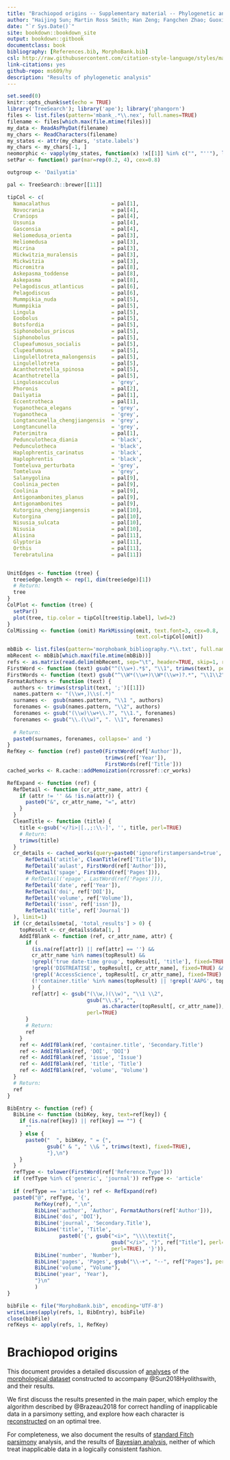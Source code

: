 ```yaml
--- 
title: "Brachiopod origins -- Supplementary material -- Phylogenetic analysis"
author: "Haijing Sun; Martin Ross Smith; Han Zeng; Fangchen Zhao; Guoxiang Li; Maoyan Zhu"
date: "`r Sys.Date()`"
site: bookdown::bookdown_site
output: bookdown::gitbook
documentclass: book
bibliography: [References.bib, MorphoBank.bib]
csl: http://raw.githubusercontent.com/citation-style-language/styles/master/cladistics.csl
link-citations: yes
github-repo: ms609/hy
description: "Results of phylogenetic analysis"
---
```


```r
set.seed(0)
knitr::opts_chunk$set(echo = TRUE)
library('TreeSearch'); library('ape'); library('phangorn')
files <- list.files(pattern='mbank_.*\\.nex', full.names=TRUE)
filename <- files[which.max(file.mtime(files))]
my_data <- ReadAsPhyDat(filename)
my_chars <- ReadCharacters(filename)
my_states <- attr(my_chars, 'state.labels')
my_chars <- my_chars[-1, ]
neomorphic <- vapply(my_states, function(x) !x[[1]] %in% c("", "''"), logical(1))
setPar <- function() par(mar=rep(0.2, 4), cex=0.8)

outgroup <- 'Dailyatia'

pal <- TreeSearch::brewer[[11]]

tipCol <- c(
  Namacalathus                    = pal[1],
  Novocrania                      = pal[4],
  Craniops                        = pal[4],
  Ussunia                         = pal[4],
  Gasconsia                       = pal[4],
  Heliomedusa_orienta             = pal[3],
  Heliomedusa                     = pal[3],
  Micrina                         = pal[3],
  Mickwitzia_muralensis           = pal[3],
  Mickwitzia                      = pal[3],
  Micromitra                      = pal[8],
  Askepasma_toddense              = pal[8],
  Askepasma                       = pal[8],
  Pelagodiscus_atlanticus         = pal[6],
  Pelagodiscus                    = pal[6],
  Mummpikia_nuda                  = pal[5],
  Mummpikia                       = pal[5],
  Lingula                         = pal[5],
  Eoobolus                        = pal[5],
  Botsfordia                      = pal[5],
  Siphonobolus_priscus            = pal[5],
  Siphonobolus                    = pal[5],
  Clupeafumosus_socialis          = pal[5],
  Clupeafumosus                   = pal[5],
  Lingulellotreta_malongensis     = pal[5],
  Lingulellotreta                 = pal[5],
  Acanthotretella_spinosa         = pal[5],
  Acanthotretella                 = pal[5],
  Lingulosacculus                 = 'grey',
  Phoronis                        = pal[2],
  Dailyatia                       = pal[1],
  Eccentrotheca                   = pal[1],
  Yuganotheca_elegans             = 'grey',
  Yuganotheca                     = 'grey',
  Longtancunella_chengjiangensis  = 'grey',
  Longtancunella                  = 'grey',
  Paterimitra                     = pal[1],
  Pedunculotheca_diania           = 'black',
  Pedunculotheca                  = 'black',
  Haplophrentis_carinatus         = 'black',
  Haplophrentis                   = 'black',
  Tomteluva_perturbata            = 'grey',
  Tomteluva                       = 'grey',
  Salanygolina                    = pal[9],
  Coolinia_pecten                 = pal[9],
  Coolinia                        = pal[9],
  Antigonambonites_planus         = pal[9],
  Antigonambonites                = pal[9],
  Kutorgina_chengjiangensis       = pal[10],
  Kutorgina                       = pal[10],
  Nisusia_sulcata                 = pal[10],
  Nisusia                         = pal[10],
  Alisina                         = pal[11],
  Glyptoria                       = pal[11],
  Orthis                          = pal[11],
  Terebratulina                   = pal[11])


UnitEdges <- function (tree) {
  tree$edge.length <- rep(1, dim(tree$edge)[1])
  # Return: 
  tree
}
ColPlot <- function (tree) {
  setPar()
  plot(tree, tip.color = tipCol[tree$tip.label], lwd=2)
}
ColMissing <- function (omit) MarkMissing(omit, text.font=3, cex=0.8,
                                          text.col=tipCol[omit])
```
```R
mbBib <- list.files(pattern='morphobank_bibliography.*\\.txt', full.names=TRUE)
mbRecent <- mbBib[which.max(file.mtime(mbBib))]
refs <- as.matrix(read.delim(mbRecent, sep="\t", header=TRUE, skip=1, row.names=NULL))
FirstWord <- function (text) gsub("^(\\w+).*$", "\\1", trimws(text), perl=TRUE)
FirstWords <- function (text) gsub("^\\W*(\\w+)\\W*(\\w+)?.*", "\\1\\2", trimws(text), perl=TRUE)
FormatAuthors <- function (text) {
  authors <- trimws(strsplit(text, ';')[[1]])
  names.pattern <- "(\\w+,)\\s(.*)"
  surnames <-  gsub(names.pattern, "\\1 ", authors)
  forenames <- gsub(names.pattern, "\\2", authors)
  forenames <- gsub("(\\w)\\w+\\.?", "\\1.", forenames)
  forenames <- gsub("\\.(\\w)", ". \\1", forenames)
  
  # Return:
  paste0(surnames, forenames, collapse=' and ')
}
RefKey <- function (ref) paste0(FirstWord(ref['Author']),
                                trimws(ref['Year']),
                                FirstWords(ref['Title']))
cached_works <- R.cache::addMemoization(rcrossref::cr_works)

RefExpand <- function (ref) {
  RefDetail <- function (cr_attr_name, attr) {
    if (attr != '' && !is.na(attr)) {
      paste0("&", cr_attr_name, "=", attr)
    }
  }
  CleanTitle <- function (title) { 
    title <-gsub('</?i>|[.,;:\\-]', '', title, perl=TRUE)
    # Return:
    trimws(title)
  }
  cr_details <- cached_works(query=paste0('ignorefirstampersand=true',
      RefDetail('atitle', CleanTitle(ref['Title'])),
      RefDetail('aulast', FirstWord(ref['Author'])),
      RefDetail('spage', FirstWord(ref['Pages'])),
      # RefDetail('epage', LastWord(ref['Pages'])),
      RefDetail('date', ref['Year']),
      RefDetail('doi', ref['DOI']),
      RefDetail('volume', ref['Volume']),
      RefDetail('issn', ref['issn']),
      RefDetail('title', ref['Journal'])
  ), limit=1)
  if (cr_details$meta[, 'total_results'] > 0) {
    topResult <- cr_details$data[1, ]
    AddIfBlank <- function (ref, cr_attr_name, attr) {
      if (
        (is.na(ref[attr]) || ref[attr] == '') &&
        cr_attr_name %in% names(topResult) &&
        !grepl('true date-time group', topResult[, 'title'], fixed=TRUE) &&
        !grepl('DIGTREATISE', topResult[, cr_attr_name], fixed=TRUE) &&
        !grepl('AccessScience', topResult[, cr_attr_name], fixed=TRUE) &&
        (!'container.title' %in% names(topResult) || !grepl('AAPG', topResult[, 'container.title'], fixed=TRUE))
        ) {
        ref[attr] <- gsub("(\\w,)(\\w)", "\\1 \\2", 
                          gsub("\\.$", "", 
                               as.character(topResult[, cr_attr_name]), perl=TRUE),
                          perl=TRUE)
      }
      # Return: 
      ref
    }
    ref <- AddIfBlank(ref, 'container.title', 'Secondary.Title')
    ref <- AddIfBlank(ref, 'DOI', 'DOI')
    ref <- AddIfBlank(ref, 'issue', 'Issue')
    ref <- AddIfBlank(ref, 'title', 'Title')
    ref <- AddIfBlank(ref, 'volume', 'Volume')
  }
  # Return: 
  ref
}

BibEntry <- function (ref) {
  BibLine <- function (bibKey, key, text=ref[key]) {
    if (is.na(ref[key]) || ref[key] == "") {
      "" 
    } else {
      paste0("  ", bibKey, " = {", 
             gsub(" & ", " \\& ", trimws(text), fixed=TRUE),
             "},\n")
    }
  }
  refType <- tolower(FirstWord(ref['Reference.Type']))
  if (refType %in% c('generic', 'journal')) refType <- 'article'
  
  if (refType == 'article') ref <- RefExpand(ref)
  paste0("@", refType, '{', 
         RefKey(ref), ",\n",
         BibLine('author', 'Author', FormatAuthors(ref['Author'])),
         BibLine('doi', 'DOI'),
         BibLine('journal', 'Secondary.Title'),
         BibLine('title', 'Title',
                 paste0('{', gsub("<i>", "\\\\textit{", 
                                  gsub("</i>", "}", ref["Title"], perl=TRUE),
                                  perl=TRUE), '}')),
         BibLine('number', 'Number'),
         BibLine('pages', 'Pages', gsub("\\-+", "--", ref["Pages"], perl=TRUE)),
         BibLine('volume', "Volume"),
         BibLine('year', 'Year'),
         "}\n"
         )
}

bibFile <- file("MorphoBank.bib", encoding='UTF-8')
writeLines(apply(refs, 1, BibEntry), bibFile)
close(bibFile)
refKeys <- apply(refs, 1, RefKey)
```

# Brachiopod origins {-}

This document provides a detailed discussion of [analyses](#treesearch) of the [morphological dataset](#dataset) constructed to accompany @Sun2018Hyolithswith, and their results.

We first discuss the results presented in the main paper, which employ the algorithm described by @Brazeau2018 for correct handling of inapplicable data in a parsimony setting, and explore how each
character is [reconstructed](#reconstructions) on an optimal tree.

For completeness, we also document the results of [standard Fitch parsimony](#fitch) analysis, and the results of [Bayesian analysis](#bayesian), neither of which treat inapplicable data in a logically consistent fashion.
